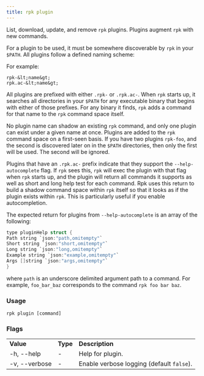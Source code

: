 ```yaml
---
title: rpk plugin
---
```


<head>
  <meta name="title" content="rpk plugin | Redpanda Docs" />
  <meta name="description" content="rpk plugin" />
</head>

List, download, update, and remove `rpk` plugins.
Plugins augment `rpk` with new commands.

For a plugin to be used, it must be somewhere discoverable by `rpk` in your `$PATH`. All plugins follow a defined naming scheme:

For example:

```
rpk-&lt;name&gt;
rpk.ac-&lt;name&gt;
```

All plugins are prefixed with either `.rpk-` or `.rpk.ac-`. When `rpk` starts up, it
searches all directories in your `$PATH` for any executable binary that begins
with either of those prefixes. For any binary it finds, `rpk` adds a command for
that name to the `rpk` command space itself.

No plugin name can shadow an existing `rpk` command, and only one plugin can
exist under a given name at once. Plugins are added to the `rpk` command space on
a first-seen basis. If you have two plugins `rpk-foo`, and the second is
discovered later on in the `$PATH` directories, then only the first will be used.
The second will be ignored.

Plugins that have an `.rpk.ac-` prefix indicate that they support the
`--help-autocomplete` flag. If `rpk` sees this, `rpk` will exec the plugin with that
flag when `rpk` starts up, and the plugin will return all commands it supports as
well as short and long help test for each command. Rpk uses this return to
build a shadow command space within `rpk` itself so that it looks as if the
plugin exists within `rpk`. This is particularly useful if you enable
autocompletion.

The expected return for plugins from `--help-autocomplete` is an array of the
following:

```c
type pluginHelp struct {
Path string `json:"path,omitempty"`
Short string `json:"short,omitempty"`
Long string `json:"long,omitempty"`
Example string `json:"example,omitempty"`
Args []string `json:"args,omitempty"`
}
```

where `path` is an underscore delimited argument path to a command. For
example, `foo_bar_baz` corresponds to the command `rpk foo bar baz`.

### Usage

```
rpk plugin [command]
```

### Flags

<table>
  <tbody>
    <tr>
      <td>
        <strong> Value</strong>
      </td>
      <td>
        <strong> Type</strong>
      </td>
      <td>
        <strong> Description</strong>
      </td>
    </tr>
    <tr>
      <td>-h, --help</td>
      <td>-</td>
      <td> Help for plugin.</td>
    </tr>
    <tr>
      <td>-v, --verbose</td>
      <td>-</td>
      <td>
        Enable verbose logging (default <code>false</code>).
      </td>
    </tr>
  </tbody>
</table>
